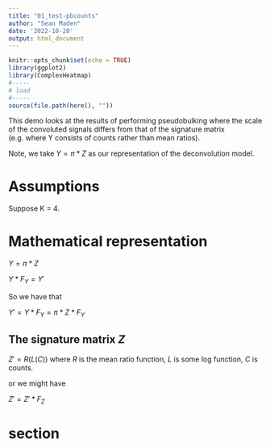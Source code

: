 ```yaml
---
title: "01_test-pbcounts"
author: "Sean Maden"
date: '2022-10-20'
output: html_document
---
```


```r
knitr::opts_chunk$set(echo = TRUE)
library(ggplot2)
library(ComplexHeatmap)
#-----
# load
#-----
source(file.path(here(), ""))
```

This demo looks at the results of performing pseudobulking where the scale of the 
convoluted signals differs from that of the signature matrix (e.g. where Y consists 
of counts rather than mean ratios).

Note, we take $Y = \pi * Z$ as our representation of the deconvolution model.

# Assumptions

Suppose K = 4.

# Mathematical representation

$Y = \pi * Z$

$Y * F_{Y} = Y'$

So we have that

$Y' = Y * F_{Y} = \pi * Z * F_{Y}$

## The signature matrix $Z$

$Z' = R(L(C))$ where $R$ is the mean ratio function, $L$ is some log function, 
$C$ is counts.

or we might have

$Z' = Z' * F_{Z}$

# section

```r
```



























